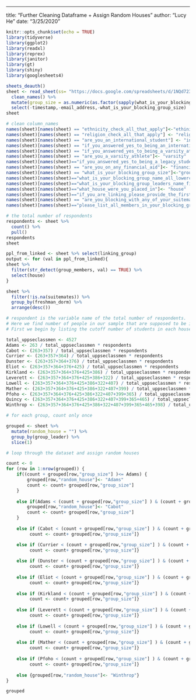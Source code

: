 ---

title: "Further Cleaning Dataframe + Assign Random Houses"
author: "Lucy He"
date: "3/25/2020"


```r
knitr::opts_chunk$set(echo = TRUE)
library(tidyverse)
library(ggplot2)
library(readxl)
library(reprex)
library(janitor)
library(gt)
library(shiny)
library(googlesheets4)
```

```r
sheets_deauth()
sheet <- read_sheet(ss= "https://docs.google.com/spreadsheets/d/1NQd723ndO2vC6sw7LFBs_I8NZTqJ35EWadwkN8hRZng/edit#gid=1484251186") %>%
  clean_names() %>% 
  mutate(group_size = as.numeric(as.factor(sapply(what_is_your_blocking_group_size, toString))))%>%
  select(-timestamp,-email_address,-what_is_your_blocking_group_size)
sheet
```

```r
# clean column_names
names(sheet)[names(sheet) == "ethnicity_check_all_that_apply"]<-"ethinicity"
names(sheet)[names(sheet) == "religion_check_all_that_apply"] <- "religion"
names(sheet)[names(sheet) == "are_you_an_international_student"] <- "international"
names(sheet)[names(sheet) == "if_you_answered_yes_to_being_an_international_student_what_country_are_you_from"]<- "country"
names(sheet)[names(sheet) == "if_you_answered_yes_to_being_a_varsity_athlete_what_sport_do_you_play_on"]<- "sport"
names(sheet)[names(sheet) == "are_you_a_varsity_athlete"]<- "varsity"
names(sheet)[names(sheet)=="if_you_answered_yes_to_being_a_legacy_student_what_house_was_your_relative_in"]<- "relative_house"
names(sheet)[names(sheet) == "are_you_on_any_financial_aid"]<- "financial_aid"
names(sheet)[names(sheet) == "what_is_your_blocking_group_size"]<-"group_size"
names(sheet)[names(sheet)=="what_is_your_blocking_group_name_all_lowercase_with_no_spaces"]<- "group_name"
names(sheet)[names(sheet)=="what_is_your_blocking_group_leaders_name_first_and_last_ex_john_doe"]<- "group_leader"
names(sheet)[names(sheet)=="what_house_were_you_placed_in"]<- "house"
names(sheet)[names(sheet)=="if_you_are_linking_please_provide_the_first_and_last_name_of_one_person_from_your_linking_group"] <- "linking_group"
names(sheet)[names(sheet) == "are_you_blocking_with_any_of_your_suitemates"]<- "suitemates"
names(sheet)[names(sheet)=="please_list_all_members_in_your_blocking_group_separated_by_commas_first_and_last_ex_john_doe_john_harvard"]<- "group_members"

# the total number of respondents 
respondents <- sheet %>%
  count() %>%
  pull()
respondents
sheet
```

```r
ppl_from_linked <- sheet %>% select(linking_group)
output <- for (val in ppl_from_linked){
sheet %>%
  filter(str_detect(group_members, val) == TRUE) %>%
  select(house)
}

```

```r
sheet %>%
  filter(!is.na(suitemates)) %>%
  group_by(freshman_dorm) %>%
  arrange(desc())
```

```r

# respondent is the variable name of the total number of respondents. 
# Here we find number of people in our sample that are supposed to be in each house 
# First we begin by listing the cutoff number of students in each house

total_uppseclassmen <- 4527
Adams <- 263 / total_uppseclassmen * respondents
Cabot <- (263+357) / total_uppseclassmen * respondents
Currier <- (263+357+364) / total_uppseclassmen * respondents
Dunster <- (263+357+364+376) / total_uppseclassmen * respondents
Eliot <- (263+357+364+376+425) / total_uppseclassmen * respondents
Kirkland <- (263+357+364+376+425+386) / total_uppseclassmen * respondents
Leverett <- (263+357+364+376+425+386+322) / total_uppseclassmen * respondents
Lowell <- (263+357+364+376+425+386+322+407) / total_uppseclassmen * respondents
Mather <- (263+357+364+376+425+386+322+407+399) / total_uppseclassmen * respondents
Pfoho <- (263+357+364+376+425+386+322+407+399+365) / total_uppseclassmen * respondents
Quincy <- (263+357+364+376+425+386+322+407+399+365+465) / total_uppseclassmen * respondents
Winthrop <- (263+357+364+376+425+386+322+407+399+365+465+398) / total_uppseclassmen * respondents

# for each group, count only once

grouped <- sheet %>% 
  mutate(random_house = "") %>%
  group_by(group_leader) %>%
  slice(1)

# loop through the dataset and assign random houses

count <- 0
for (row in 1:nrow(grouped)) {
    if((count + grouped[row,"group_size"] )<= Adams) {
        grouped[row,"random_house"]<- "Adams"
        count <- count+ grouped[row,"group_size"]
    }
      
    else if(Adams < (count + grouped[row,"group_size"] ) & (count + grouped[row,"group_size"] ) <= Cabot) {
        grouped[row,"random_house"]<- "Cabot"
        count <- count+ grouped[row,"group_size"]
    }
    
    else if (Cabot < (count + grouped[row,"group_size"] ) & (count + grouped[row,"group_size"] ) <= Currier){ grouped[row,"random_house"]<- "Currier"
         count <- count+ grouped[row,"group_size"]}

    else if (Currier < (count + grouped[row,"group_size"] ) & (count + grouped[row,"group_size"] ) <= Dunster){ grouped[row,"random_house"]<- "Dunster"
         count <- count+ grouped[row,"group_size"]}
  
    else if (Dunster < (count + grouped[row,"group_size"] ) & (count + grouped[row,"group_size"] ) <= Eliot){ grouped[row,"random_house"]<- "Eliot"
         count <- count+ grouped[row,"group_size"]}
  
    else if (Eliot < (count + grouped[row,"group_size"] ) & (count + grouped[row,"group_size"] ) <= Kirkland){ grouped[row,"random_house"]<- "Kirkland"
         count <- count+ grouped[row,"group_size"]}
  
    else if (Kirkland < (count + grouped[row,"group_size"] ) & (count + grouped[row,"group_size"] ) <= Leverett){ grouped[row,"random_house"]<- "Leverett"
         count <- count+ grouped[row,"group_size"]}
  
    else if (Leverett < (count + grouped[row,"group_size"] ) & (count + grouped[row,"group_size"] ) <= Lowell){ grouped[row,"random_house"]<- "Lowell"
         count <- count+ grouped[row,"group_size"]}
  
    else if (Lowell < (count + grouped[row,"group_size"] ) & (count + grouped[row,"group_size"] ) <= Mather){ grouped[row,"random_house"]<- "Mather"
         count <- count+ grouped[row,"group_size"]}
  
    else if (Mather < (count + grouped[row,"group_size"] ) & (count + grouped[row,"group_size"] ) <= Pfoho){ grouped[row,"random_house"]<- "Pfoho"
         count <- count+ grouped[row,"group_size"]}
  
    else if (Pfoho < (count + grouped[row,"group_size"] ) & (count + grouped[row,"group_size"] ) <= Quincy){ grouped[row,"random_house"]<- "Quincy"
         count <- count+ grouped[row,"group_size"]}
  
    else {grouped[row,"random_house"]<- "Winthrop"}
}

grouped   
```